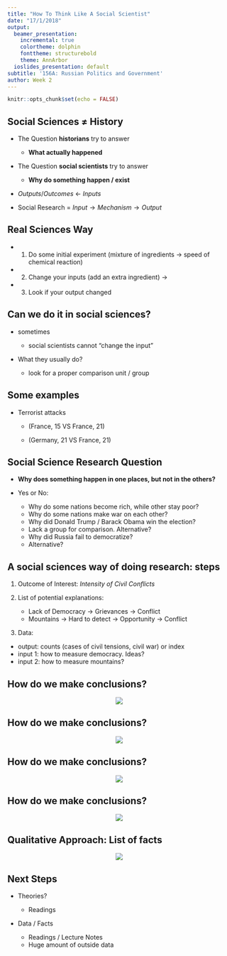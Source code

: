 ```yaml
---
title: "How To Think Like A Social Scientist"
date: "17/1/2018"
output:
  beamer_presentation:
    incremental: true
    colortheme: dolphin
    fonttheme: structurebold
    theme: AnnArbor
  ioslides_presentation: default
subtitle: '156A: Russian Politics and Government'
author: Week 2
---
```


```r
knitr::opts_chunk$set(echo = FALSE)
```

## Social Sciences $\neq$ History

- The Question **historians** try to answer

    - **What actually happened**

- The Question **social scientists** try to answer

    - **Why do something happen / exist**

-  $Outputs / Outcomes$ $\leftarrow$ $Inputs$

- Social Research = $Input \rightarrow Mechanism \rightarrow Output$

## Real Sciences Way
- 1. Do some initial experiment (mixture of ingredients $\rightarrow$ speed of chemical reaction)
- 2. Change your inputs (add an extra ingredient) $\rightarrow$
- 3. Look if your output changed

## Can we do it in social sciences?

- \pause sometimes

    - social scientists cannot "change the input"

- What they usually do?

    - look for a proper comparison unit / group

## Some examples

- Terrorist attacks 
    
    - (France, 15 VS France, 21)
    
    - (Germany, 21 VS France, 21)
    
## Social Science Research Question

- **Why does something happen in one places, but not in the others?**

- Yes or No:
    
    - Why do some nations become rich, while other stay poor?
    - Why do some nations make war on each other?
    - Why did Donald Trump / Barack Obama win the election?
    - Lack a group for comparison. \pause Alternative?
    - Why did Russia fail to democratize?
    - Alternative?

## A social sciences way of doing research: steps

1. Outcome of Interest: *Intensity of Civil Conflicts*

2. List of potential explanations:

    - Lack of Democracy -> Grievances -> Conflict
    - Mountains -> Hard to detect -> Opportunity -> Conflict

3. Data:
  - output: counts (cases of civil tensions, civil war) or index
  - input 1: how to measure democracy. Ideas?
  - input 2: how to measure mountains?

## How do we make conclusions?
<center>![](p1.png)
</center>

## How do we make conclusions?
<center>![](p2.png)
</center>


## How do we make conclusions?
<center>![](p3.png)
</center>


## How do we make conclusions?
<center>![](p4.png)
</center>

## Qualitative Approach: List of facts
<center>![](p5.png)
</center>

## Next Steps

- Theories?

  - Readings
  
- Data / Facts 
  
  - Readings / Lecture Notes
  - Huge amount of outside data
  